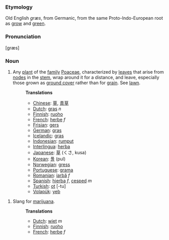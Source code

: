 === Etymology ===
Old English ''græs'', from Germanic, from the same Proto-Indo-European root as [[grow]] and [[green]].

=== Pronunciation ===
[græs]

=== Noun ===
# Any [[plant]] of the [[family]] [[Poaceae]], characterized by [[leaf|leaves]] that arise from [[node]]s in the [[stem]], wrap around it for a distance, and leave, especially those grown as [[ground cover]] rather than for [[grain]]. See [[lawn]].
#:'''Translations'''
#:*[[Chinese]]: [[草]], [[青]][[草]]
#:*[[Dutch]]: [[gras]] ''n''
#:*[[Finnish]]: [[ruoho]]
#:*[[French]]: [[herbe]] ''f''
#:*[[Frisian]]: [[gers]]
#:*[[German]]: [[gras]]
#:*[[Icelandic]]: [[gras]]
#:*[[Indonesian]]: [[rumput]]
#:*[[Interlingua]]: [[herba]]
#:*[[Japanese]]: [[草]] (くさ, kusa)
#:*[[Korean]]: [[풀]] (pul)
#:*[[Norwegian]]: [[gress]]
#:*[[Portuguese]]: [[grama]]
#:*[[Romanian]]: [[iarbă]] ''f''
#:*[[Spanish]]: [[hierba]] ''f'', [[cesped]] ''m''
#:*[[Turkish]]: [[ot]] [-tu]
#:*[[Volapük]]: [[yeb]]


# Slang for [[marijuana]].
#:'''Translations'''
#:*[[Dutch]]: [[wiet]] ''m''
#:*[[Finnish]]: [[ruoho]]
#:*[[French]]: [[herbe]] ''f''